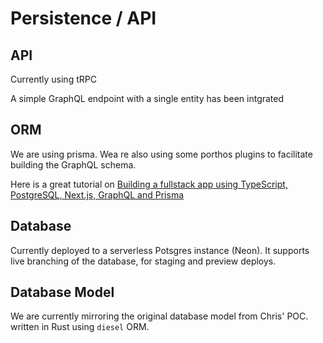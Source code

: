 # Persistence / API

## API

Currently using tRPC

A simple GraphQL endpoint with a single entity has been intgrated

## ORM

We are using prisma. Wea re also using some porthos plugins to facilitate building the GraphQL schema.

Here is a great tutorial on [Building a fullstack app using TypeScript, PostgreSQL, Next.js, GraphQL and Prisma
](https://www.prisma.io/blog/series/fullstack-nextjs-and-graphql-md1tczpfz1)

## Database

Currently deployed to a serverless Potsgres instance (Neon). It supports live branching of the database, for staging and preview deploys.

## Database Model

We are currently mirroring the original database model from Chris' POC. written in Rust using `diesel` ORM.
